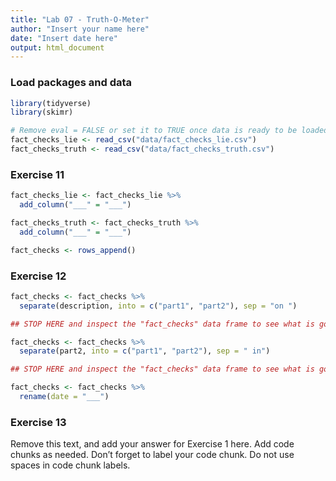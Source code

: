 ```yaml
---
title: "Lab 07 - Truth-O-Meter"
author: "Insert your name here"
date: "Insert date here"
output: html_document
---
```


### Load packages and data

```r
library(tidyverse) 
library(skimr)
```

```r

# Remove eval = FALSE or set it to TRUE once data is ready to be loaded
fact_checks_lie <- read_csv("data/fact_checks_lie.csv")
fact_checks_truth <- read_csv("data/fact_checks_truth.csv")

```

### Exercise 11

```r

fact_checks_lie <- fact_checks_lie %>%
  add_column("___" = "___")

fact_checks_truth <- fact_checks_truth %>%
  add_column("___" = "___")

fact_checks <- rows_append()

```

### Exercise 12

```r

fact_checks <- fact_checks %>%
  separate(description, into = c("part1", "part2"), sep = "on ") 

## STOP HERE and inspect the "fact_checks" data frame to see what is going on with "part1" and "part2" 
```

```r

fact_checks <- fact_checks %>%
  separate(part2, into = c("part1", "part2"), sep = " in")

## STOP HERE and inspect the "fact_checks" data frame to see what is going on with "part1" and "part2" 
```

```r

fact_checks <- fact_checks %>%
  rename(date = "___")

```

### Exercise 13

Remove this text, and add your answer for Exercise 1 here.
Add code chunks as needed.
Don't forget to label your code chunk.
Do not use spaces in code chunk labels.

